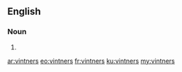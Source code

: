 ==English==

===Noun===
{{head|en}}

# {{plural of|vintner}}

[[ar:vintners]]
[[eo:vintners]]
[[fr:vintners]]
[[ku:vintners]]
[[my:vintners]]